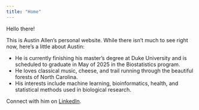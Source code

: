 ```yaml
---
title: "Home"
---
```


Hello there!

This is Austin Allen's personal website. While there isn't much to see right now, here's a little about Austin:

* He is currently finishing his master's degree at Duke University and is scheduled to graduate in May of 2025 in the Biostatistics program.
* He loves classical music, cheese, and trail running through the beautiful forests of North Carolina.
* His interests include machine learning, bioinformatics, health, and statistical methods used in biological research.

Connect with him on [LinkedIn]("https://www.linkedin.com/in/austindallen/").
